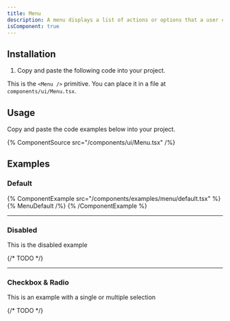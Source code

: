```yaml
---
title: Menu
description: A menu displays a list of actions or options that a user can choose.
isComponent: true
---
```


## Installation

1. Copy and paste the following code into your project.

This is the `<Menu />` primitive. You can place it in a file at `components/ui/Menu.tsx`.

## Usage

Copy and paste the code examples below into your project.

{% ComponentSource src="/components/ui/Menu.tsx" /%}

## Examples

### Default

{% ComponentExample src="/components/examples/menu/default.tsx" %}
{% MenuDefault /%}
{% /ComponentExample %}

---

### Disabled

This is the disabled example

{/* TODO */}

---

### Checkbox & Radio

This is an example with a single or multiple selection

{/* TODO */}
